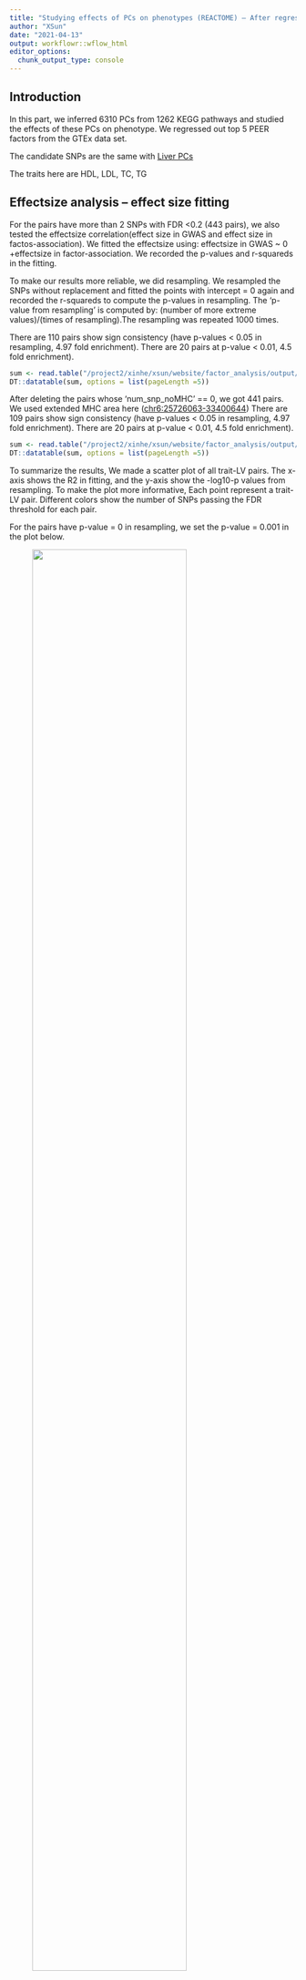 ```yaml
---
title: "Studying effects of PCs on phenotypes (REACTOME) – After regressing out 5 GTEx PEER factors, 'AND' LD Clumping, liver"
author: "XSun"
date: "2021-04-13"
output: workflowr::wflow_html
editor_options:
  chunk_output_type: console
---
```


## **Introduction**

In this part, we inferred 6310 PCs from 1262 KEGG pathways and studied the effects of these PCs on phenotype. We regressed out top 5 PEER factors from the GTEx data set. 

The candidate SNPs are the same with [Liver  PCs](https://xsun1229.github.io/factor_analysis/kegg_pcs_factor_traits_regress_5_d500d_liver.html)

The traits here are HDL, LDL, TC, TG

## **Effectsize analysis -- effect size fitting**

For the pairs have more than 2 SNPs with FDR <0.2 (443 pairs), we also tested the effectsize correlation(effect size in GWAS and effect size in factos-association). We fitted the effectsize using: effectsize in GWAS ~ 0 +effectsize in factor-association. We recorded the p-values and r-squareds in the fitting.

To make our results more reliable, we did resampling. We resampled the SNPs without replacement and fitted the points with intercept = 0 again and recorded the r-squareds to compute the p-values in resampling. The 'p-value from resampling' is computed by: (number of more extreme values)/(times of resampling).The resampling was repeated 1000 times.

There are 110 pairs show sign consistency (have p-values < 0.05 in resampling, 4.97 fold enrichment). There are 20 pairs at p-value < 0.01, 4.5 fold enrichment). 


```r
sum <- read.table("/project2/xinhe/xsun/website/factor_analysis/output/simple_sum_pcs_reg_5_d500d_reactome_liver.txt", header = T)
DT::datatable(sum, options = list(pageLength =5))
```

After deleting the pairs whose 'num_snp_noMHC' == 0, we got 441 pairs. We used extended MHC area here ([chr6:25726063-33400644](https://www.nature.com/articles/nrg1489)) There are 109 pairs show sign consistency (have p-values < 0.05 in resampling, 4.97 fold enrichment). There are 20 pairs at p-value < 0.01, 4.5 fold enrichment).  

```r
sum <- read.table("/project2/xinhe/xsun/website/factor_analysis/output/simple_sum_noMHC_pcs_reg_5_extend_d500d_reactome_liver.txt", header = T)
DT::datatable(sum, options = list(pageLength =5))
```

To summarize the results, We made a scatter plot of all trait-LV pairs. The x-axis shows the R2 in fitting, and the y-axis show the -log10-p values from resampling. To make the plot more informative, Each point represent a trait-LV pair. Different colors show the number of SNPs passing the FDR threshold for each pair.

For the pairs have p-value = 0 in resampling, we set the p-value = 0.001 in the plot below.

<figure class="half">
    <img src="https://github.com/xsun1229/factor_analysis/raw/master/output/effectsizesum_0.2_reactome_liver.jpeg" width="80%">
</figure>

## **Detailed results for HDL **

EUR.IBD has 4 factors have p-value close to in resampling. The table below shows the SNP details of these 4 factors. We deleted the pairs that only have SNPs in MHC area.

We also find a lot of SNPs on chr11.

The 4 pathways in this table are: 

[1] "Cytokine Signaling in Immune system"  

[2] "Interleukin-1 family signaling"   

[3] "Intrinsic Pathway of Fibrin Clot Formation"

[4] "PIWI-interacting RNA (piRNA) biogenesis"   

```r
load("/project2/xinhe/xsun/website/factor_analysis/output/info_table_annot_pval_reactome_pc_reg_5_liver_HDL.rdata")

DT::datatable(final_full, options = list(pageLength =5))
```


